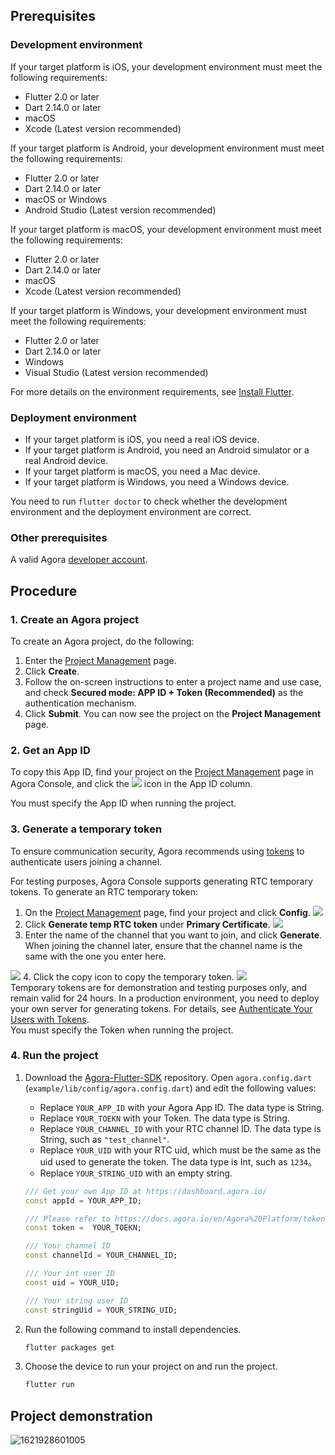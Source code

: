 <PlatformWrapper platform="flutter">

## Prerequisites

### Development environment

If your target platform is iOS, your development environment must meet the following requirements:

- Flutter 2.0 or later
- Dart 2.14.0 or later
- macOS
- Xcode (Latest version recommended)

If your target platform is Android, your development environment must meet the following requirements:

- Flutter 2.0 or later
- Dart 2.14.0 or later
- macOS or Windows
- Android Studio (Latest version recommended)

If your target platform is macOS, your development environment must meet the following requirements:

- Flutter 2.0 or later
- Dart 2.14.0 or later
- macOS
- Xcode (Latest version recommended)

If your target platform is Windows, your development environment must meet the following requirements:

- Flutter 2.0 or later
- Dart 2.14.0 or later
- Windows
- Visual Studio (Latest version recommended)

For more details on the environment requirements, see [Install Flutter](https://docs.flutter.dev/get-started/install).


### Deployment environment

- If your target platform is iOS, you need a real iOS device.
- If your target platform is Android, you need an Android simulator or a real Android device.
- If your target platform is macOS, you need a Mac device.
- If your target platform is Windows, you need a Windows device.

<div class="alert note">You need to run <code>flutter doctor</code> to check whether the development environment and the deployment environment are correct.</div>

### Other prerequisites

A valid Agora [developer account](https://docs.agora.io/en/Agora%20Platform/sign_in_and_sign_up).

## Procedure

### 1. Create an Agora project

To create an Agora project, do the following:

1. Enter the [Project Management](https://console.agora.io/projects) page.
2. Click **Create**.
3. Follow the on-screen instructions to enter a project name and use case, and check **Secured mode: APP ID + Token (Recommended)** as the authentication mechanism.
4. Click **Submit**. You can now see the project on the **Project Management** page.

### 2. Get an App ID

To copy this App ID, find your project on the [Project Management](https://console.agora.io/projects) page in Agora Console, and click the <img src="https://web-cdn.agora.io/docs-files/1637824227532" />  icon in the App ID column.


<div class="alert info">You must specify the App ID when running the project.</div>

### 3. Generate a temporary token

To ensure communication security, Agora recommends using [tokens](https://docs.agora.io/en/AgoraPlatform/term_token) to authenticate users joining a channel.

For testing purposes, Agora Console supports generating RTC temporary tokens. To generate an RTC temporary token:
1. On the [Project Management](https://console.agora.io/projects) page, find your project and click **Config**.
  ![](https://web-cdn.agora.io/docs-files/1641971834422) 
2. Click **Generate temp RTC token** under **Primary Certificate**.
  ![](https://web-cdn.agora.io/docs-files/1641971893263)
3. Enter the name of the channel that you want to join, and click **Generate**. When joining the channel later, ensure that the channel name is the same with the one you enter here.
 <img src="https://web-cdn.agora.io/docs-files/1649997524064" />
4. Click the copy icon to copy the temporary token. 
 <img src="https://web-cdn.agora.io/docs-files/1649997750496" />

<div class="alert note">Temporary tokens are for demonstration and testing purposes only, and remain valid for 24 hours. In a production environment, you need to deploy your own server for generating tokens. For details, see <a href="https://docs.agora.io/en/Video/token_server?platform=Android">Authenticate Your Users with Tokens</a>.</div>


<div class="alert info">You must specify the Token when running the project.</div>

### 4. Run the project

1. Download the [Agora-Flutter-SDK](https://github.com/AgoraIO/Agora-Flutter-SDK) repository. Open `agora.config.dart` (`example/lib/config/agora.config.dart`) and edit the following values:

	- Replace `YOUR_APP_ID` with your Agora App ID. The data type is String.
	- Replace `YOUR_TOEKN` with your Token. The data type is String.
	- Replace `YOUR_CHANNEL_ID` with your RTC channel ID. The data type is String, such as `"test_channel"`.
	- Replace `YOUR_UID` with your RTC uid, which must be the same as the uid used to generate the token. The data type is Int, such as `1234`。
	- Replace `YOUR_STRING_UID` with an empty string.

	```dart
	/// Get your own App ID at https://dashboard.agora.io/
	const appId = YOUR_APP_ID;

	/// Please refer to https://docs.agora.io/en/Agora%20Platform/token
	const token =  YOUR_TOEKN;

	/// Your channel ID
	const channelId = YOUR_CHANNEL_ID;

	/// Your int user ID
	const uid = YOUR_UID;

	/// Your string user ID
	const stringUid = YOUR_STRING_UID;
	```

2. Run the following command to install dependencies.

	 ```bash
   flutter packages get
	 ```

3. Choose the device to run your project on and run the project. 

   ```bash
   flutter run
   ```

## Project demonstration

![1621928601005](https://web-cdn.agora.io/docs-files/1621928601005)

</PlatformWrapper>